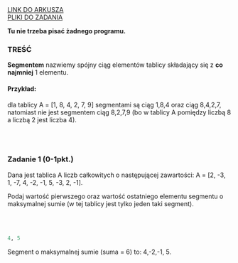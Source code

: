 
<div className="box_link"><a className="link  link_materials" target="_blank" href="https://cke.gov.pl/images/_EGZAMIN_MATURALNY_OD_2023/Informatory/Informator_EM2023_informatyka.pdf">LINK DO ARKUSZA</a>
<br/>
<a className="link  link_materials" href="http://cke.gov.pl/images/_EGZAMIN_MATURALNY_OD_2023/Informatory/Informator_EM2023_informatyka_pliki.zip" >PLIKI DO ZADANIA</a>
<br/>
</div>

<b>Tu nie trzeba pisać żadnego programu.</b>

### TREŚĆ

<b>Segmentem</b> nazwiemy spójny ciąg elementów tablicy składający się z <b>co najmniej</b> 1 elementu.

#### Przykład: 
dla tablicy A = [1, 8, 4, 2, 7, 9] segmentami są ciąg 1,8,4 oraz ciąg 8,4,2,7, natomiast
nie jest segmentem ciąg 8,2,7,9 (bo w tablicy A pomiędzy liczbą 8 a liczbą 2 jest liczba 4).

<br/><br/>

### Zadanie 1   (0-1pkt.)

Dana jest tablica A liczb całkowitych o następującej zawartości:
A = [2, -3, 1, -7, 4, -2, -1, 5, -3, 2, -1]. 

Podaj wartość pierwszego oraz wartość ostatniego elementu segmentu o maksymalnej sumie
(w tej tablicy jest tylko jeden taki segment).

<br/>
<br/>

<Dropdown title="WSKAZÓWKI">
    <p className={`dropdown_text`}>
    </p>
</Dropdown>

<Dropdown title="ODPOWIEDŹ">

```python
4, 5
```

<p className={`dropdown_text`}>
    Segment o maksymalnej sumie (suma = 6) to: 4,-2,-1, 5.
</p>

</Dropdown>

<Dropdown title="ROZWIĄZANIE PRZYKŁADOWE - PYTHON">

```python

```

<p className={`dropdown_text`}>
    
</p>

</Dropdown>




